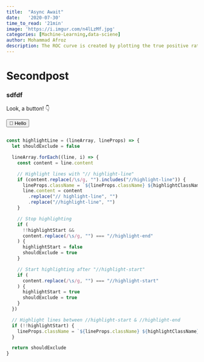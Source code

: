 ```yaml
---
title:  "Async Await"
date:   '2020-07-30'  
time_to_read: '21min'   
image: 'https://i.imgur.com/n4lLzMf.jpg' 
categories: [Machine-Learning,data-sciene]
author: Mohammad Afroz
description: The ROC curve is created by plotting the true positive rate (TPR) against the false positive rate (FPR) at various threshold settings.Checkout for more....
---
```




# Secondpost

### sdfdf

Look, a button! 👇

<Button>👋 Hello</Button>

```js {5-19}

const highlightLine = (lineArray, lineProps) => {
  let shouldExclude = false

  lineArray.forEach((line, i) => {
    const content = line.content

    // Highlight lines with "// highlight-line"
    if (content.replace(/\s/g, "").includes("//highlight-line")) {
      lineProps.className = `${lineProps.className} ${highlightClassName}`
      line.content = content
        .replace("// highlight-line", "")
        .replace("//highlight-line", "")
    }

    // Stop highlighting
    if (
      !!highlightStart &&
      content.replace(/\s/g, "") === "//highlight-end"
    ) {
      highlightStart = false
      shouldExclude = true
    }

    // Start highlighting after "//highlight-start"
    if (
      content.replace(/\s/g, "") === "//highlight-start"
    ) {
      highlightStart = true
      shouldExclude = true
    }
  })

  // Highlight lines between //highlight-start & //highlight-end
  if (!!highlightStart) {
    lineProps.className = `${lineProps.className} ${highlightClassName}`
  }

  return shouldExclude
}

```